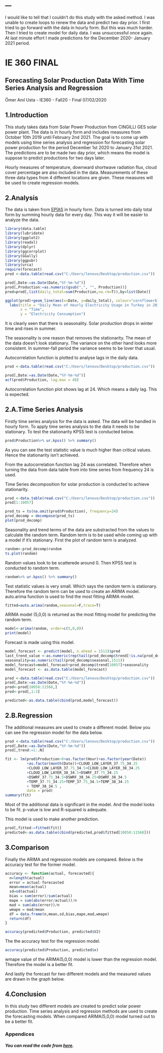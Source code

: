 ---
---

I would like to tell that I couldn't do this study with the asked method. I was unable to create loops to renew the data and predict two day prior. I first tried to go forward with the data in hourly form. But this was much harder. Then I tried to create model for daily data. I was unsuccessful once again.  At last minute effort I made predictions for the December 2020- January 2021 period. 

# IE 360 FINAL
## Forecasting Solar Production Data With Time Series Analysis and Regression

Ömer Anıl Usta - IE360 - Fall20 - Final
07/02/2020

## 1.Introduction

This study takes data from Solar Power Production from CINGILLI GES solar power plant. The data is in hourly form and includes measures from October 10th 2019 until February 2nd 2021. The goal is to come up with models using time series analysis and regression for forecasting solar power production for the period December 1st 2020 to January 31st 2021. The predictions are to be made two day prior, which means the model is suppose to predict productions for two days later. 

Hourly measures of temperature, downward shortwave radiation flux, cloud cover percentage are also included in the data. Measurements of these three data types from 4 different locations are given. These measures will be used to create regression models. 

## 2.Analysis

The data is taken from [EPİAŞ](https://seffaflik.epias.com.tr/transparency/tuketim/gerceklesen-tuketim/gercek-zamanli-tuketim.xhtml) in hourly form. Data is turned into daily total form by summing hourly data for every day. This way it will be easier to analyze the data.

```r
library(data.table)
library(lubridate)
library(ggplot2)
library(readxl)
library(dplyr)
library(ggcorrplot)
library(GGally)
library(ggpubr)
library(urca)
require(forecast)
prod <-data.table(read.csv("C:/Users/lenovo/Desktop/production.csv"))

prod[,Date:=as.Date(Date,"%Y-%m-%d")]
prod[,Production:=as.numeric(gsub(",", "", Production))]
prod=prod[,list(daily_total=sum(Production,na.rm=T)),by=list(Date)]
```
```r
ggplot(prod)+geom_line(aes(x=Date, y=daily_total), colour="cornflowerblue")+
  labs(title = "Daily Mean of Hourly Electricity Usage in Turkey in 2017-2021", 
       x = "Time",
       y = "Electricity Consumption")
```

It is clearly seen that there is seasonality. Solar production drops in winter time and rises in summer. 

The seasonality is one reason that removes the stationarity. The mean of the data doesn't look stationary. The variance on the other hand looks more consistent. In summer-fall period the variance seems to be lover that usual. 

Autocorrelation function is plotted to analyse lags in the daily data. 

```r
prod <-data.table(read.csv("C:/Users/lenovo/Desktop/production.csv"))

prod[,Date:=as.Date(Date,"%Y-%m-%d")]
acf(prod$Production, lag.max = 48)
```

Autocorrelation function plot shows lag at 24. Which means a daily lag. This is expected. 

## 2.A.Time Series Analysis

Firstly time series analysis for the data is asked. The data will be handled in hourly form. To apply time series analysis to the data it needs to be stationary. To test the stationarity KPSS test is conducted below. 

```r
prod$Production%>% ur.kpss() %>% summary()
```

As you can see the test statistic value is much higher than critical values. Hence the stationarity isn't achieved. 

From the autocorrelation function lag 24 was correlated. Therefore when turning the data from data table from into time series from frequency 24 is used. 

Time Series decomposition for solar production is conducted to achieve stationarity.
```r
prod <-data.table(read.csv("C:/Users/lenovo/Desktop/production.csv"))
prod[1:10057]
```

```r
prod_ts = ts(na.omit(prod$Production), frequency=24)
prod_decomp = decompose(prod_ts)
plot(prod_decomp)
```

Seasonality and trend terms of the data are substracted from the values to calculate the random term. Random term is to be used while coming up with a model if it's stationary. First the plot of random term is analyzed. 

```r
random<-prod_decomp$random
ts.plot(random)
```

Random values look to be scatterede around 0. Then KPSS test is conducted to random term. 

```r
random%>% ur.kpss() %>% summary()
```

Test statistic values is very small. Which says the random term is stationary. Therefore the random term can be used to create an ARIMA model. auto.arima function is used to find the most fitting ARIMA model. 

```r
fitted=auto.arima(random,seasonal=F,trace=T)
```

ARIMA model (5,0,0) is returned as the most fitting model for predicting the random term. 

```r
model<-arima(random, order=c(5,0,0))
print(model)
```

Forecast is made using this model.

```r
model_forecast <- predict(model, n.ahead = 1511)$pred
last_trend_value <-as.numeric(rep(tail(prod_decomp$trend[!is.na(prod_decomp$trend)],1),1512))
seasonality=as.numeric(tail(prod_decomp$seasonal,1511))
model_forecast=model_forecast+prod_decomp$trend[10057]+seasonality
model_forecast <- as.data.table(model_forecast)
```
```r
prod <-data.table(read.csv("C:/Users/lenovo/Desktop/production.csv"))
prod[,Date:=as.Date(Date,"%Y-%m-%d")]
prod<-prod[10058:11568,]
prod<-prod[,1:3]

predicted<-as.data.table(cbind(prod,model_forecast))
```

## 2.B.Regression

The additional measures are used to create a different model. Below you can see the regression model for the data below. 

```r
prod <-data.table(read.csv("C:/Users/lenovo/Desktop/production.csv"))
prod[,Date:=as.Date(Date,"%Y-%m-%d")]
prod[,trend:=1:.N]

fit <- lm(prod$Production~0+as.factor(Hour)+as.factor(year(Date))
          +as.factor(month(Date))+CLOUD_LOW_LAYER_37.75_34.25
          +CLOUD_LOW_LAYER_37.75_34.5+CLOUD_LOW_LAYER_38_34.25
          +CLOUD_LOW_LAYER_38_34.5+DSWRF_37.75_34.25
          +DSWRF_37.75_34.5+DSWRF_38_34.25+DSWRF_38_34.5
          +TEMP_37.75_34.25+TEMP_37.75_34.5+TEMP_38_34.25
          + TEMP_38_34.5 ,
          data = prod)
summary(fit)
```

Most of the additional data is significant in the model. And the model looks to be fit. p-value is low and R-squared is adequate.

This model is used to make another prediction.

```r
prod[,fitted:=fitted(fit)]
predicted<-as.data.table(cbind(predicted,prod$fitted[10058:11568]))
```

## 3.Comparison

Finally the ARIMA and regression models are compared. Below is the accuracy test for the former model. 

```r
accuracy <- function(actual, forecasted){
  n=length(actual)
  error = actual-forecasted
  mean=mean(actual)
  sd=sd(actual)
  bias = sum(error)/sum(actual)
  mape = sum(abs(error/actual))/n
  mad = sum(abs(error))/n
  wmape = mad/mean
  df = data.frame(n,mean,sd,bias,mape,mad,wmape)
  return(df)
}

accuracy(predicted$Production, predicted$V2)
```

The the accuracy test for the regression model. 

```r
accuracy(predicted$Production, predicted$x)
```

wmape value of the ARIMA(5,0,0) model is lower than the regression model. Therefore the model is a better fit. 

And lastly the forecast for two different models and the measured values are drawn in the graph below. 

## 4.Conclusion

In this study two different models are created to predict solar power production. Time series analysis and regression methods are used to create the forecasting models. When compared ARIMA(5,0,0) model turned out to be a better fit. 

### Appendices

##### You can read the code from [here]((https://bu-ie-360.github.io/fall20-omeranilusta/files/Final.Rmd)).
